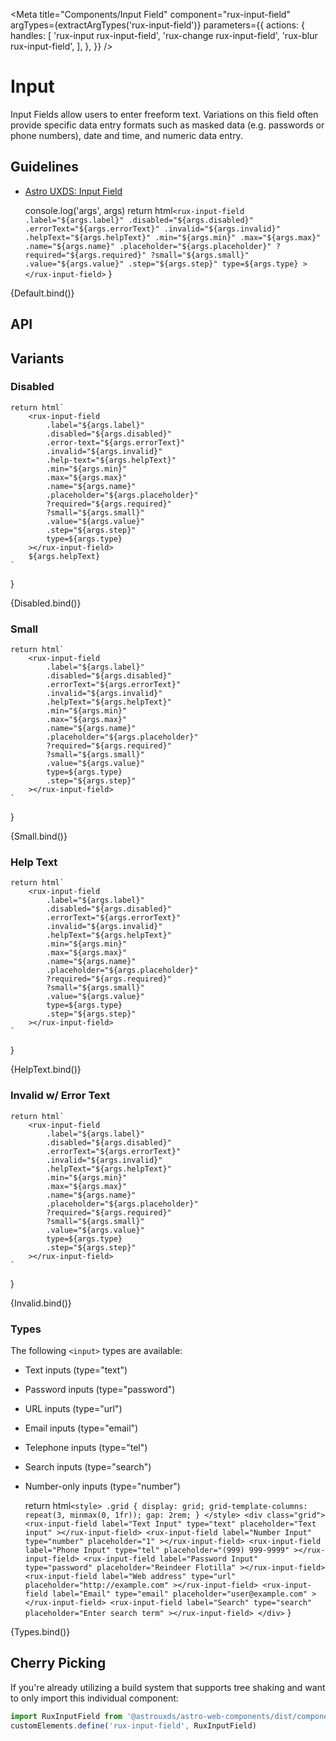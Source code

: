 
<Meta
    title="Components/Input Field"
    component="rux-input-field"
    argTypes={extractArgTypes('rux-input-field')}
    parameters={{
        actions: {
            handles: [
                'rux-input rux-input-field',
                'rux-change rux-input-field',
                'rux-blur rux-input-field',
            ],
        },
    }}
/>

# Input

Input Fields allow users to enter freeform text. Variations on this field often provide specific data entry formats such as masked data (e.g. passwords or phone numbers), date and time, and numeric data entry.

## Guidelines

-   [Astro UXDS: Input Field](https://www.astrouxds.com/components/input-field/)

    console.log('args', args)
    return html`
        <rux-input-field
            .label="${args.label}"
            .disabled="${args.disabled}"
            .errorText="${args.errorText}"
            .invalid="${args.invalid}"
            .helpText="${args.helpText}"
            .min="${args.min}"
            .max="${args.max}"
            .name="${args.name}"
            .placeholder="${args.placeholder}"
            ?required="${args.required}"
            ?small="${args.small}"
            .value="${args.value}"
            .step="${args.step}"
            type=${args.type}
        ></rux-input-field>
    `
}

<Canvas>
    <Story
        name="Default"
        args={{
            type: 'text',
            label: 'Input label',
        }}
    >
        {Default.bind()}
    </Story>
</Canvas>

## API

<ArgsTable of="rux-input-field" />

## Variants

### Disabled

    return html`
        <rux-input-field
            .label="${args.label}"
            .disabled="${args.disabled}"
            .error-text="${args.errorText}"
            .invalid="${args.invalid}"
            .help-text="${args.helpText}"
            .min="${args.min}"
            .max="${args.max}"
            .name="${args.name}"
            .placeholder="${args.placeholder}"
            ?required="${args.required}"
            ?small="${args.small}"
            .value="${args.value}"
            .step="${args.step}"
            type=${args.type}
        ></rux-input-field>
        ${args.helpText}
    `
}

<Canvas>
    <Story
        name="Disabled"
        args={{
            label: 'Disabled input',
            disabled: true,
            type: 'text',
        }}
    >
        {Disabled.bind()}
    </Story>
</Canvas>

### Small

    return html`
        <rux-input-field
            .label="${args.label}"
            .disabled="${args.disabled}"
            .errorText="${args.errorText}"
            .invalid="${args.invalid}"
            .helpText="${args.helpText}"
            .min="${args.min}"
            .max="${args.max}"
            .name="${args.name}"
            .placeholder="${args.placeholder}"
            ?required="${args.required}"
            ?small="${args.small}"
            .value="${args.value}"
            type=${args.type}
            .step="${args.step}"
        ></rux-input-field>
    `
}

<Canvas>
    <Story
        name="Small"
        args={{
            label: 'Small Label',
            small: true,
            type: 'text',
        }}
    >
        {Small.bind()}
    </Story>
</Canvas>

### Help Text

    return html`
        <rux-input-field
            .label="${args.label}"
            .disabled="${args.disabled}"
            .errorText="${args.errorText}"
            .invalid="${args.invalid}"
            .helpText="${args.helpText}"
            .min="${args.min}"
            .max="${args.max}"
            .name="${args.name}"
            .placeholder="${args.placeholder}"
            ?required="${args.required}"
            ?small="${args.small}"
            .value="${args.value}"
            type=${args.type}
            .step="${args.step}"
        ></rux-input-field>
    `
}

<Canvas>
    <Story
        name="Help Text"
        args={{
            label: 'Help text',
            helpText: 'Help text',
            type: 'text',
        }}
    >
        {HelpText.bind()}
    </Story>
</Canvas>

### Invalid w/ Error Text

    return html`
        <rux-input-field
            .label="${args.label}"
            .disabled="${args.disabled}"
            .errorText="${args.errorText}"
            .invalid="${args.invalid}"
            .helpText="${args.helpText}"
            .min="${args.min}"
            .max="${args.max}"
            .name="${args.name}"
            .placeholder="${args.placeholder}"
            ?required="${args.required}"
            ?small="${args.small}"
            .value="${args.value}"
            type=${args.type}
            .step="${args.step}"
        ></rux-input-field>
    `
}

<Canvas>
    <Story
        name="Invalid"
        args={{
            invalid: true,
            errorText: 'Field is required',
            label: 'Input Field',
            type: 'text',
        }}
    >
        {Invalid.bind()}
    </Story>
</Canvas>

### Types

The following `<input>` types are available:

-   Text inputs (type="text")
-   Password inputs (type="password")
-   URL inputs (type="url")
-   Email inputs (type="email")
-   Telephone inputs (type="tel")
-   Search inputs (type="search")
-   Number-only inputs (type="number")

    return html`
        <style>
            .grid {
                display: grid;
                grid-template-columns: repeat(3, minmax(0, 1fr));
                gap: 2rem;
            }
        </style>
        <div class="grid">
            <rux-input-field
                label="Text Input"
                type="text"
                placeholder="Text input"
            ></rux-input-field>
            <rux-input-field
                label="Number Input"
                type="number"
                placeholder="1"
            ></rux-input-field>
            <rux-input-field
                label="Phone Input"
                type="tel"
                placeholder="(999) 999-9999"
            ></rux-input-field>
            <rux-input-field
                label="Password Input"
                type="password"
                placeholder="Reindeer Flotilla"
            ></rux-input-field>
            <rux-input-field
                label="Web address"
                type="url"
                placeholder="http://example.com"
            ></rux-input-field>
            <rux-input-field
                label="Email"
                type="email"
                placeholder="user@example.com"
            ></rux-input-field>
            <rux-input-field
                label="Search"
                type="search"
                placeholder="Enter search term"
            ></rux-input-field>
        </div>
    `
}

<Canvas>
    <Story name="Types">{Types.bind()}</Story>
</Canvas>

## Cherry Picking

If you're already utilizing a build system that supports tree shaking and want to only import this individual component:

```js
import RuxInputField from '@astrouxds/astro-web-components/dist/components/rux-input-field.js'
customElements.define('rux-input-field', RuxInputField)
```
